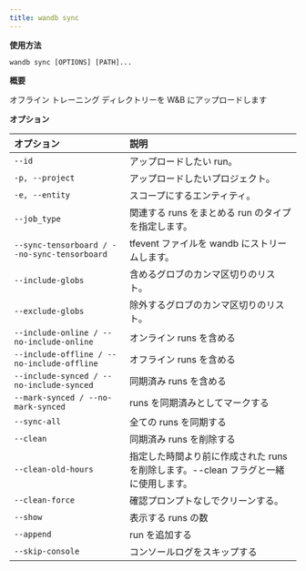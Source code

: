```yaml
---
title: wandb sync
---
```


**使用方法**

`wandb sync [OPTIONS] [PATH]...`

**概要**

オフライン トレーニング ディレクトリーを W&B にアップロードします


**オプション**

| **オプション** | **説明** |
| :--- | :--- |
| `--id` | アップロードしたい run。 |
| `-p, --project` | アップロードしたいプロジェクト。 |
| `-e, --entity` | スコープにするエンティティ。 |
| `--job_type` | 関連する runs をまとめる run のタイプを指定します。 |
| `--sync-tensorboard / --no-sync-tensorboard` | tfevent ファイルを wandb にストリームします。 |
| `--include-globs` | 含めるグロブのカンマ区切りのリスト。 |
| `--exclude-globs` | 除外するグロブのカンマ区切りのリスト。 |
| `--include-online / --no-include-online` | オンライン runs を含める |
| `--include-offline / --no-include-offline` | オフライン runs を含める |
| `--include-synced / --no-include-synced` | 同期済み runs を含める |
| `--mark-synced / --no-mark-synced` | runs を同期済みとしてマークする |
| `--sync-all` | 全ての runs を同期する |
| `--clean` | 同期済み runs を削除する |
| `--clean-old-hours` | 指定した時間より前に作成された runs を削除します。--clean フラグと一緒に使用します。 |
| `--clean-force` | 確認プロンプトなしでクリーンする。 |
| `--show` | 表示する runs の数 |
| `--append` | run を追加する |
| `--skip-console` | コンソールログをスキップする |